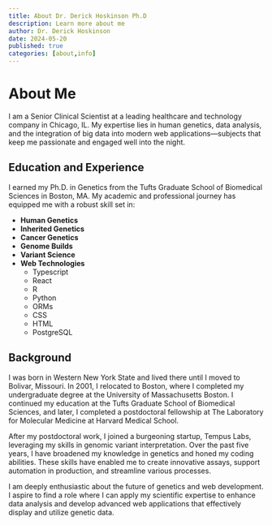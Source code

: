 ```yaml
---
title: About Dr. Derick Hoskinson Ph.D
description: Learn more about me
author: Dr. Derick Hoskinson
date: 2024-05-20
published: true
categories: [about,info]
---
```


# About Me

I am a Senior Clinical Scientist at a leading healthcare and technology company in Chicago, IL. My expertise lies in human genetics, data analysis, and the integration of big data into modern web applications—subjects that keep me passionate and engaged well into the night.

## Education and Experience

I earned my Ph.D. in Genetics from the Tufts Graduate School of Biomedical Sciences in Boston, MA. My academic and professional journey has equipped me with a robust skill set in:

- **Human Genetics**
- **Inherited Genetics**
- **Cancer Genetics**
- **Genome Builds**
- **Variant Science**
- **Web Technologies**
  - Typescript
  - React
  - R
  - Python
  - ORMs
  - CSS
  - HTML
  - PostgreSQL

## Background

I was born in Western New York State and lived there until I moved to Bolivar, Missouri. In 2001, I relocated to Boston, where I completed my undergraduate degree at the University of Massachusetts Boston. I continued my education at the Tufts Graduate School of Biomedical Sciences, and later, I completed a postdoctoral fellowship at The Laboratory for Molecular Medicine at Harvard Medical School.

After my postdoctoral work, I joined a burgeoning startup, Tempus Labs, leveraging my skills in genomic variant interpretation. Over the past five years, I have broadened my knowledge in genetics and honed my coding abilities. These skills have enabled me to create innovative assays, support automation in production, and streamline various processes.

I am deeply enthusiastic about the future of genetics and web development. I aspire to find a role where I can apply my scientific expertise to enhance data analysis and develop advanced web applications that effectively display and utilize genetic data.

